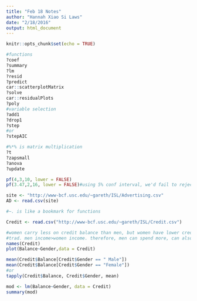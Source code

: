 ```yaml
---
title: "Feb 18 Notes"
author: "Hannah Xiao Si Laws"
date: "2/18/2016"
output: html_document
---
```


```r
knitr::opts_chunk$set(echo = TRUE)
```


```r
#functions
?coef
?summary
?lm
?resid
?predict
car::scatterplotMatrix
?solve
car::residualPlots
?poly
#variable selection
?add1
?drop1
?step
#or
?stepAIC

#%*% is matrix multiplication
?t
?zapsmall
?anova
?update

pf(4,3,10, lower = FALSE)
pf(3.47,2,16, lower = FALSE)#using 5% conf interval, we'd fail to reject Ho.


```



```r
site <- "http://www-bcf.usc.edu/~gareth/ISL/Advertising.csv"
AD <- read.csv(site)

#~. is like a bookmark for functions
```

```r
Credit <- read.csv("http://www-bcf.usc.edu/~gareth/ISL/Credit.csv")

#women carry less on credit balance than men, but women have lower credit score than men
#trad. men income>women income. therefore, men can spend more, can also have more on credit balance. women spend more of total income, therefroe credit score lower.
names(Credit)
plot(Balance~Gender,data = Credit)

mean(Credit$Balance[Credit$Gender == " Male"])
mean(Credit$Balance[Credit$Gender == "Female"])
#or
tapply(Credit$Balance, Credit$Gender, mean)

mod <- lm(Balance~Gender, data = Credit)
summary(mod)



```











